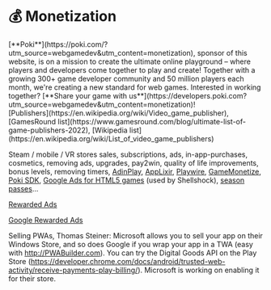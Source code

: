 
# 💰 Monetization

<div className="flex flex-col gap-5 mt-5">
  <div className="flex flex-col-reverse gap-5 lg:flex-row items-center">
    <div className="mx-auto w-full max-w-[110px] h-full max-h-[110px] flex items-center justify-center">
      <a
        href="https://poki.com/?utm_source=webgamedev&utm_content=monetization"
        target="_blank"
        rel="noopener"
      >
        <PokiLogo className="w-full" />
      </a>
    </div>
    <div>
      [**Poki**](https://poki.com/?utm_source=webgamedev&utm_content=monetization), sponsor of this website, is on a mission to
      create the ultimate online playground – where players and developers come together to play and
      create! Together with a growing 300+ game developer community and 50 million players each
      month, we're creating a new standard for web games. Interested in working together? [**Share
      your game with
      us**](https://developers.poki.com?utm_source=webgamedev&utm_content=monetization)!
    </div>

  </div>
</div>

<Todo>
  [Publishers](https://en.wikipedia.org/wiki/Video_game_publisher), [GamesRound
  list](https://www.gamesround.com/blog/ultimate-list-of-game-publishers-2022), [Wikipedia
  list](https://en.wikipedia.org/wiki/List_of_video_game_publishers)

Steam / mobile / VR stores sales, subscriptions, ads, in-app-purchases, cosmetics, removing ads, upgrades, pay2win, quality of life improvements, bonus levels, removing timers, [AdinPlay](https://adinplay.com/), [AppLixir](https://www.applixir.com/), [Playwire](https://www.playwire.com/), [GameMonetize](https://gamemonetize.com/), [Poki SDK](https://sdk.poki.com/), [Google Ads for HTML5 games](https://developer.playcanvas.com/en/tutorials/google-ads-for-games/) (used by Shellshock), [season passes](<https://en.wikipedia.org/wiki/Season_pass_(video_games)>)...

[Rewarded Ads](https://admob.google.com/home/resources/rewarded-ads-win-for-everyone/)

[Google Rewarded Ads](https://developers.google.com/ad-placement/)

Selling PWAs, Thomas Steiner: Microsoft allows you to sell your app on their Windows Store, and so does Google if you wrap your app in a TWA (easy with http://PWABuilder.com). You can try the Digital Goods API on the Play Store (https://developer.chrome.com/docs/android/trusted-web-activity/receive-payments-play-billing/). Microsoft is working on enabling it for their store.

</Todo>
